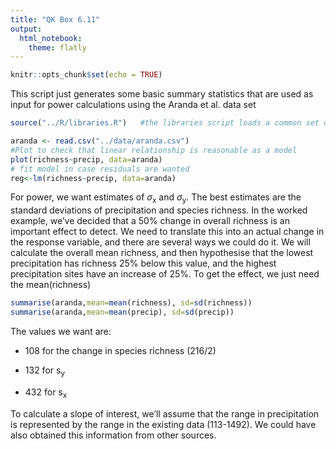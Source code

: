 ```yaml
---
title: "QK Box 6.11"
output:
  html_notebook:
    theme: flatly
---
```


```r
knitr::opts_chunk$set(echo = TRUE)
```

This script just generates some basic summary statistics that are used as input for power calculations using the Aranda et al. data set

```r
source("../R/libraries.R")   #the libraries script loads a common set of packages
```

```r
aranda <- read.csv("../data/aranda.csv")
#Plot to check that linear relationship is reasonable as a model
plot(richness~precip, data=aranda)
# fit model in case residuals are wanted
reg<-lm(richness~precip, data=aranda)
```

For power, we want estimates of *σ*~x~ and *σ*~y~. The best estimates are the standard deviations of precipitation and species richness. In the worked example, we've decided that a 50% change in overall richness is an important effect to detect. We need to translate this into an actual change in the response variable, and there are several ways we could do it. We will calculate the overall mean richness, and then hypothesise that the lowest precipitation has richness 25% below this value, and the highest precipitation sites have an increase of 25%. To get the effect, we just need the mean(richness)

```r
summarise(aranda,mean=mean(richness), sd=sd(richness))
summarise(aranda,mean=mean(precip), sd=sd(precip))
```

The values we want are:

-   108 for the change in species richness (216/2)

-   132 for s~y~

-   432 for s~x~

To calculate a slope of interest, we'll assume that the range in precipitation is represented by the range in the existing data (113-1492). We could have also obtained this information from other sources.   

